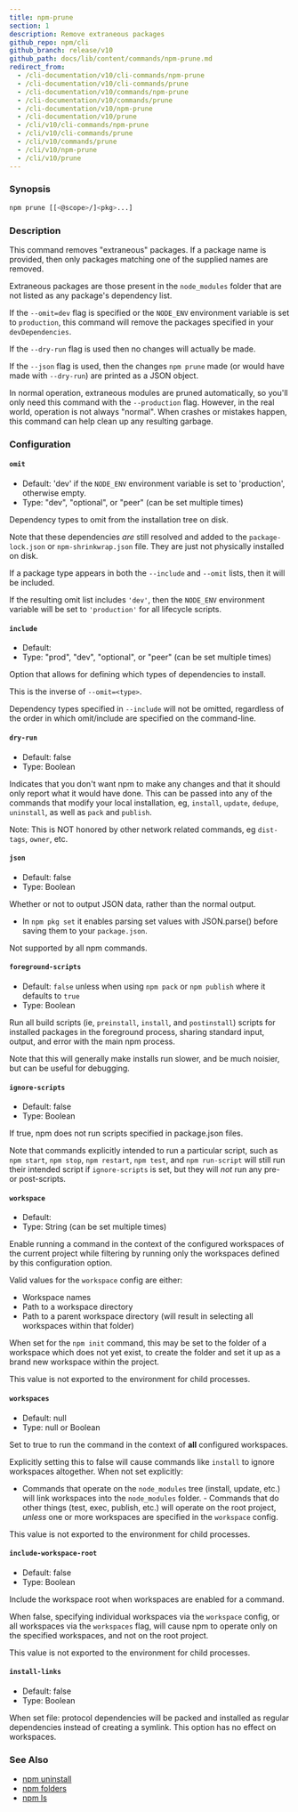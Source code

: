 ```yaml
---
title: npm-prune
section: 1
description: Remove extraneous packages
github_repo: npm/cli
github_branch: release/v10
github_path: docs/lib/content/commands/npm-prune.md
redirect_from:
  - /cli-documentation/v10/cli-commands/npm-prune
  - /cli-documentation/v10/cli-commands/prune
  - /cli-documentation/v10/commands/npm-prune
  - /cli-documentation/v10/commands/prune
  - /cli-documentation/v10/npm-prune
  - /cli-documentation/v10/prune
  - /cli/v10/cli-commands/npm-prune
  - /cli/v10/cli-commands/prune
  - /cli/v10/commands/prune
  - /cli/v10/npm-prune
  - /cli/v10/prune
---
```


### Synopsis

```bash
npm prune [[<@scope>/]<pkg>...]
```

### Description

This command removes "extraneous" packages. If a package name is provided, then only packages matching one of the supplied names are removed.

Extraneous packages are those present in the `node_modules` folder that are not listed as any package's dependency list.

If the `--omit=dev` flag is specified or the `NODE_ENV` environment variable is set to `production`, this command will remove the packages specified in your `devDependencies`.

If the `--dry-run` flag is used then no changes will actually be made.

If the `--json` flag is used, then the changes `npm prune` made (or would have made with `--dry-run`) are printed as a JSON object.

In normal operation, extraneous modules are pruned automatically, so you'll only need this command with the `--production` flag. However, in the real world, operation is not always "normal". When crashes or mistakes happen, this command can help clean up any resulting garbage.

### Configuration

#### `omit`

- Default: 'dev' if the `NODE_ENV` environment variable is set to 'production', otherwise empty.
- Type: "dev", "optional", or "peer" (can be set multiple times)

Dependency types to omit from the installation tree on disk.

Note that these dependencies _are_ still resolved and added to the `package-lock.json` or `npm-shrinkwrap.json` file. They are just not physically installed on disk.

If a package type appears in both the `--include` and `--omit` lists, then it will be included.

If the resulting omit list includes `'dev'`, then the `NODE_ENV` environment variable will be set to `'production'` for all lifecycle scripts.

#### `include`

- Default:
- Type: "prod", "dev", "optional", or "peer" (can be set multiple times)

Option that allows for defining which types of dependencies to install.

This is the inverse of `--omit=<type>`.

Dependency types specified in `--include` will not be omitted, regardless of the order in which omit/include are specified on the command-line.

#### `dry-run`

- Default: false
- Type: Boolean

Indicates that you don't want npm to make any changes and that it should only report what it would have done. This can be passed into any of the commands that modify your local installation, eg, `install`, `update`, `dedupe`, `uninstall`, as well as `pack` and `publish`.

Note: This is NOT honored by other network related commands, eg `dist-tags`, `owner`, etc.

#### `json`

- Default: false
- Type: Boolean

Whether or not to output JSON data, rather than the normal output.

- In `npm pkg set` it enables parsing set values with JSON.parse() before saving them to your `package.json`.

Not supported by all npm commands.

#### `foreground-scripts`

- Default: `false` unless when using `npm pack` or `npm publish` where it defaults to `true`
- Type: Boolean

Run all build scripts (ie, `preinstall`, `install`, and `postinstall`) scripts for installed packages in the foreground process, sharing standard input, output, and error with the main npm process.

Note that this will generally make installs run slower, and be much noisier, but can be useful for debugging.

#### `ignore-scripts`

- Default: false
- Type: Boolean

If true, npm does not run scripts specified in package.json files.

Note that commands explicitly intended to run a particular script, such as `npm start`, `npm stop`, `npm restart`, `npm test`, and `npm run-script` will still run their intended script if `ignore-scripts` is set, but they will _not_ run any pre- or post-scripts.

#### `workspace`

- Default:
- Type: String (can be set multiple times)

Enable running a command in the context of the configured workspaces of the current project while filtering by running only the workspaces defined by this configuration option.

Valid values for the `workspace` config are either:

- Workspace names
- Path to a workspace directory
- Path to a parent workspace directory (will result in selecting all workspaces within that folder)

When set for the `npm init` command, this may be set to the folder of a workspace which does not yet exist, to create the folder and set it up as a brand new workspace within the project.

This value is not exported to the environment for child processes.

#### `workspaces`

- Default: null
- Type: null or Boolean

Set to true to run the command in the context of **all** configured workspaces.

Explicitly setting this to false will cause commands like `install` to ignore workspaces altogether. When not set explicitly:

- Commands that operate on the `node_modules` tree (install, update, etc.) will link workspaces into the `node_modules` folder. - Commands that do other things (test, exec, publish, etc.) will operate on the root project, _unless_ one or more workspaces are specified in the `workspace` config.

This value is not exported to the environment for child processes.

#### `include-workspace-root`

- Default: false
- Type: Boolean

Include the workspace root when workspaces are enabled for a command.

When false, specifying individual workspaces via the `workspace` config, or all workspaces via the `workspaces` flag, will cause npm to operate only on the specified workspaces, and not on the root project.

This value is not exported to the environment for child processes.

#### `install-links`

- Default: false
- Type: Boolean

When set file: protocol dependencies will be packed and installed as regular dependencies instead of creating a symlink. This option has no effect on workspaces.

### See Also

- [npm uninstall](/cli/v10/commands/npm-uninstall)
- [npm folders](/cli/v10/configuring-npm/folders)
- [npm ls](/cli/v10/commands/npm-ls)
